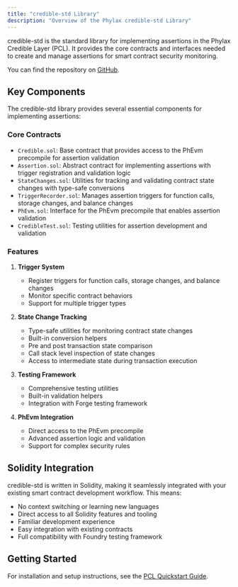 ```yaml
---
title: "credible-std Library"
description: "Overview of the Phylax credible-std Library"
---
```


credible-std is the standard library for implementing assertions in the Phylax Credible Layer (PCL). It provides the core contracts and interfaces needed to create and manage assertions for smart contract security monitoring.

You can find the repository on [GitHub](https://github.com/phylaxsystems/credible-std).

## Key Components

The credible-std library provides several essential components for implementing assertions:

### Core Contracts

- `Credible.sol`: Base contract that provides access to the PhEvm precompile for assertion validation
- `Assertion.sol`: Abstract contract for implementing assertions with trigger registration and validation logic
- `StateChanges.sol`: Utilities for tracking and validating contract state changes with type-safe conversions
- `TriggerRecorder.sol`: Manages assertion triggers for function calls, storage changes, and balance changes
- `PhEvm.sol`: Interface for the PhEvm precompile that enables assertion validation
- `CredibleTest.sol`: Testing utilities for assertion development and validation

### Features

1. **Trigger System**
   - Register triggers for function calls, storage changes, and balance changes
   - Monitor specific contract behaviors
   - Support for multiple trigger types

2. **State Change Tracking**
   - Type-safe utilities for monitoring contract state changes
   - Built-in conversion helpers
   - Pre and post transaction state comparison
   - Call stack level inspection of state changes
   - Access to intermediate state during transaction execution

3. **Testing Framework**
   - Comprehensive testing utilities
   - Built-in validation helpers
   - Integration with Forge testing framework

4. **PhEvm Integration**
   - Direct access to the PhEvm precompile
   - Advanced assertion logic and validation
   - Support for complex security rules

## Solidity Integration

credible-std is written in Solidity, making it seamlessly integrated with your existing smart contract development workflow. This means:

- No context switching or learning new languages
- Direct access to all Solidity features and tooling
- Familiar development experience
- Easy integration with existing contracts
- Full compatibility with Foundry testing framework

## Getting Started

For installation and setup instructions, see the [PCL Quickstart Guide](/credible/pcl-quickstart).